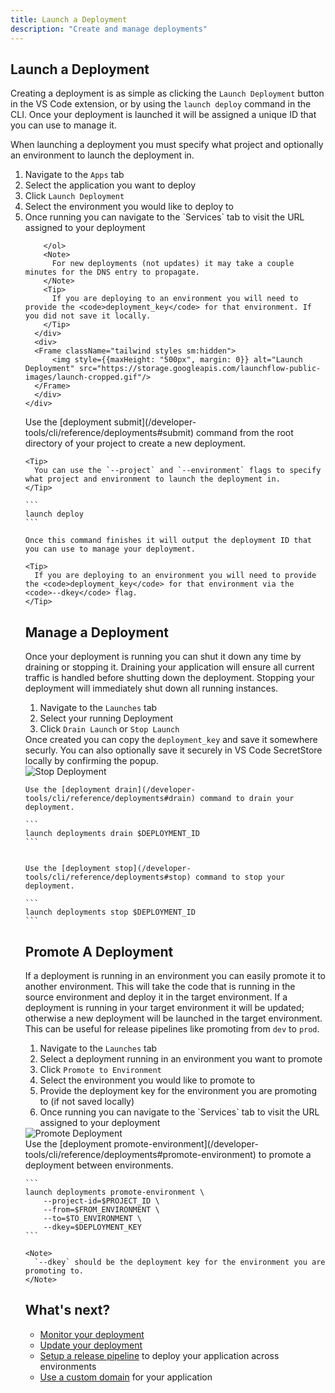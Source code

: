 ```yaml
---
title: Launch a Deployment
description: "Create and manage deployments"
---
```


## Launch a Deployment

Creating a deployment is as simple as clicking the `Launch Deployment` button in the VS Code extension, or by using the `launch deploy` command in the CLI. Once your deployment is launched it will be assigned a unique ID that you can use to manage it.

<Tip>
  When launching a deployment you must specify what project and optionally an environment to launch the deployment in.
</Tip>

<Tabs>
  <Tab title="VS Code Extension">
    <div className="grid sm:grid-cols-2 space-x-2">
      <div>
        <ol>
            <li>Navigate to the <code>Apps</code> tab</li>
            <li>Select the application you want to deploy</li>
            <li>Click <code>Launch Deployment</code></li>
            <li>Select the environment you would like to deploy to</li>
            <li>Once running you can navigate to the `Services` tab to visit the URL assigned to your deployment</li>

        </ol>
        <Note>
          For new deployments (not updates) it may take a couple minutes for the DNS entry to propagate.
        </Note>
        <Tip>
          If you are deploying to an environment you will need to provide the <code>deployment_key</code> for that environment. If you did not save it locally.
        </Tip>
      </div>
      <div>
      <Frame className="tailwind styles sm:hidden">
          <img style={{maxHeight: "500px", margin: 0}} alt="Launch Deployment" src="https://storage.googleapis.com/launchflow-public-images/launch-cropped.gif"/>
      </Frame>
      </div>
    </div>
  </Tab>
  <Tab title="CLI">
    Use the [deployment submit](/developer-tools/cli/reference/deployments#submit) command from the root directory of your project to create a new deployment.

    <Tip>
      You can use the `--project` and `--environment` flags to specify what project and environment to launch the deployment in.
    </Tip>

    ```
    launch deploy
    ```

    Once this command finishes it will output the deployment ID that you can use to manage your deployment.

    <Tip>
      If you are deploying to an environment you will need to provide the <code>deployment_key</code> for that environment via the <code>--dkey</code> flag.
    </Tip>
  </Tab>
</Tabs>

## Manage a Deployment

Once your deployment is running you can shut it down any time by draining or stopping it. Draining your application will ensure all current traffic is handled before shutting down the deployment. Stopping your deployment will immediately shut down all running instances.

<Tabs>
  <Tab title="VS Code Extension">
    <div className="grid sm:grid-cols-2 space-x-2">
      <div>
      <ol>
          <li>Navigate to the <code>Launches</code> tab</li>
          <li>Select your running Deployment</li>
          <li>Click <code>Drain Launch</code> or <code>Stop Launch</code></li>
      </ol>
      <Note>
          Once created you can copy the <code>deployment_key</code> and save it somewhere securly. You can also optionally save it securely in VS Code SecretStore locally by confirming the popup. 
      </Note>
      </div>
      <div>
      <Frame className="tailwind styles sm:hidden">
          <img style={{maxHeight: "500px", margin: 0}} alt="Stop Deployment" src="/images/stop-deployment.png"/>
      </Frame>
      </div>
    </div>
  </Tab>
  <Tab title="CLI">

    Use the [deployment drain](/developer-tools/cli/reference/deployments#drain) command to drain your deployment.

    ```
    launch deployments drain $DEPLOYMENT_ID
    ```


    Use the [deployment stop](/developer-tools/cli/reference/deployments#stop) command to stop your deployment.

    ```
    launch deployments stop $DEPLOYMENT_ID
    ```
  </Tab>
</Tabs>

## Promote A Deployment

If a deployment is running in an environment you can easily promote it to another environment. This will take the code that is running in the source environment and deploy it in the target environment. If a deployment is running in your target environment it will be updated; otherwise a new deployment will be launched in the target environment. This can be useful for release pipelines like promoting from `dev` to `prod`.

<Tabs>
  <Tab title="VS Code Extension">
    <div className="grid sm:grid-cols-2 space-x-2">
      <div>
        <ol>
            <li>Navigate to the <code>Launches</code> tab</li>
            <li>Select a deployment running in an environment you want to promote</li>
            <li>Click <code>Promote to Environment</code></li>
            <li>Select the environment you would like to promote to</li>
            <li>Provide the deployment key for the environment you are promoting to (if not saved locally)</li>
            <li>Once running you can navigate to the `Services` tab to visit the URL assigned to your deployment</li>
        </ol>
      </div>
      <div>
      <Frame className="tailwind styles sm:hidden">
          <img style={{maxHeight: "500px", margin: 0}} alt="Promote Deployment" src="/images/promote.png"/>
      </Frame>
      </div>
    </div>
  </Tab>
  <Tab title="CLI">
    Use the [deployment promote-environment](/developer-tools/cli/reference/deployments#promote-environment) to promote a deployment between environments.

    ```
    launch deployments promote-environment \
        --project-id=$PROJECT_ID \
        --from=$FROM_ENVIRONMENT \
        --to=$TO_ENVIRONMENT \
        --dkey=$DEPLOYMENT_KEY
    ```

    <Note>
      `--dkey` should be the deployment key for the environment you are promoting to.
    </Note>

  </Tab>
</Tabs>

## What's next?

- [Monitor your deployment](/launchflow-cloud/user-guides/monitor-a-deployment)
- [Update your deployment](/launchflow-cloud/user-guides/update-a-deployment)
- [Setup a release pipeline](/launchflow-cloud/user-guides/setup-a-release-pipeline) to deploy your application across environments
- [Use a custom domain](/launchflow-cloud/user-guides/custom-domain) for your application
